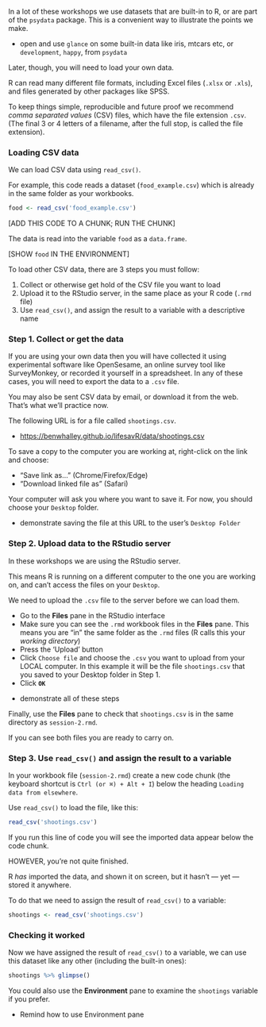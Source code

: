 In a lot of these workshops we use datasets that are built-in to R, or are part of the `psydata` package.
This is a convenient way to illustrate the points we make.


:::{.direction}

- open and use `glance` on some built-in data like iris, mtcars etc, or `development`, `happy`, from `psydata`

:::


Later, though, you will need to load your own data.

R can read many different file formats, including Excel files (`.xlsx` or `.xls`), and
files generated by other packages like SPSS.

To keep things simple, reproducible and future proof we recommend *comma separated values* (CSV) files,
which have the file extension `.csv`.
(The final 3 or 4 letters of a filename, after the full stop, is called the file extension).  

### Loading CSV data

We can load CSV data using `read_csv()`.

For example, this code reads a dataset (`food_example.csv`) which is already in the same folder as your workbooks.

```r
food <- read_csv('food_example.csv')
```

[ADD THIS CODE TO A CHUNK; RUN THE CHUNK]

The data is read into the variable `food` as a `data.frame`.

[SHOW `food` IN THE ENVIRONMENT]

To load other CSV data, there are 3 steps you must follow:

1. Collect or otherwise get hold of the CSV file you want to load
2. Upload it to the RStudio server, in the same place as your R code (`.rmd` file)
3. Use `read_csv()`, and assign the result to a variable with a descriptive name

### Step 1. Collect or get the data

If you are using your own data then you will have collected it using experimental software like OpenSesame, an online
survey tool like SurveyMonkey, or recorded it yourself in a spreadsheet.
In any of these cases, you will need to export the data to a `.csv` file.

You may also be sent CSV data by email, or download it from the web. That's what we'll practice now.

The following URL is for a file called `shootings.csv`.

- [https://benwhalley.github.io/lifesavR/data/shootings.csv](https://benwhalley.github.io/lifesavR/data/shootings.csv)

To save a copy to the computer you are working at, right-click on the link and choose:

- "Save link as..." (Chrome/Firefox/Edge)
- "Download linked file as" (Safari)

Your computer will ask you where you want to save it. For now, you should choose your `Desktop` folder.


:::{.direction}

- demonstrate saving the file at this URL to the user's `Desktop Folder`

:::

### Step 2. Upload data to the RStudio server

In these workshops we are using the RStudio server.

This means R is running on a different computer to the one you are working on, and can't access the files on your
`Desktop`.

We need to upload the `.csv` file to the server before we can load them.

- Go to the **Files** pane in the RStudio interface
- Make sure you can see the `.rmd` workbook files in the **Files** pane. This means you are "in" the same folder as the `.rmd` files (R calls this your *working directory*)
- Press the 'Upload' button
- Click `Choose file` and choose the `.csv` you want to upload from your LOCAL computer. In this example it will be the file `shootings.csv` that you saved to your Desktop folder in Step 1.
- Click **`OK`**


:::{.direction}

- demonstrate all of these steps

:::


Finally, use the **Files** pane to check that `shootings.csv` is in the same directory as `session-2.rmd`.

If you can see both files you are ready to carry on.

### Step 3. Use `read_csv()` and assign the result to a variable

In your workbook file (`session-2.rmd`) create a new code chunk (the keyboard shortcut is `Ctrl (or ⌘) + Alt + I`) below
the heading `Loading data from elsewhere`.

Use `read_csv()` to load the file, like this:

```r
read_csv('shootings.csv')
```

If you run this line of code you will see the imported data appear below the code chunk.

HOWEVER, you're not quite finished.

R _has_ imported the data, and shown it on screen, but it hasn't --- yet --- stored it anywhere.

To do that we need to assign the result of `read_csv()` to a variable:

```r
shootings <- read_csv('shootings.csv')
```

### Checking it worked

Now we have assigned the result of `read_csv()` to a variable, we can use this
dataset like any other (including the built-in ones):

```r
shootings %>% glimpse()
```

You could also use the **Environment** pane to examine the `shootings` variable if you prefer.


:::{.direction}

- Remind how to use Environment pane

:::
